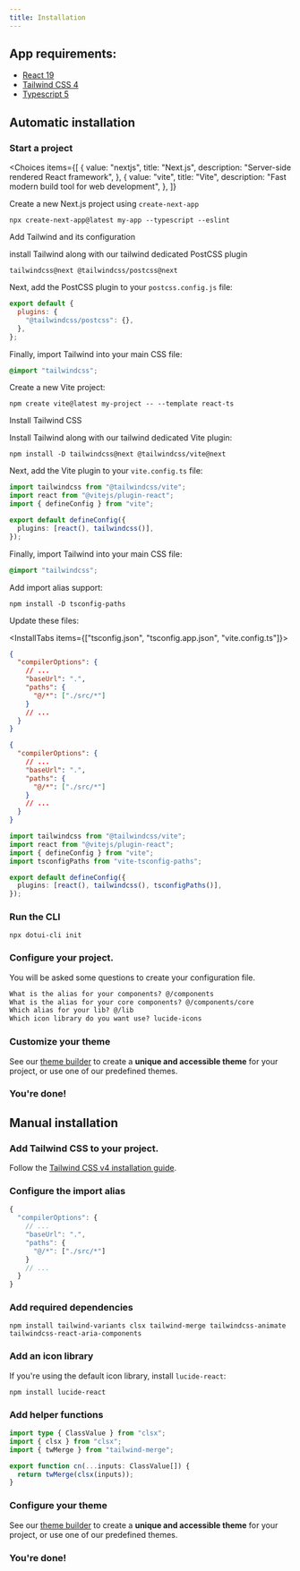 ```yaml
---
title: Installation
---
```


## App requirements:

- [React 19](https://react.dev)
- [Tailwind CSS 4](https://tailwindcss.com/docs/v4-beta)
- [Typescript 5](https://www.typescriptlang.org/)

## Automatic installation

<Steps>

### Start a project

<Choices
  items={[
    {
      value: "nextjs",
      title: "Next.js", 
      description: "Server-side rendered React framework",
    },
    {
      value: "vite",
      title: "Vite",
      description: "Fast modern build tool for web development",
    },
  ]}
>

<Choice id="nextjs">

<Steps>

<Step>Create a new Next.js project using `create-next-app`</Step>

```package-install
npx create-next-app@latest my-app --typescript --eslint
```

<Step>Add Tailwind and its configuration</Step>

install Tailwind along with our tailwind dedicated PostCSS plugin

```package-install
tailwindcss@next @tailwindcss/postcss@next
```

Next, add the PostCSS plugin to your `postcss.config.js` file:

```js title="postcss.config.mjs"
export default {
  plugins: {
    "@tailwindcss/postcss": {},
  },
};
```

Finally, import Tailwind into your main CSS file:

```css title="globals.css"
@import "tailwindcss";
```

</Steps>

</Choice>

<Choice id="vite">

<Steps>

<Step>Create a new Vite project:</Step>

```package-install
npm create vite@latest my-project -- --template react-ts
```

<Step>Install Tailwind CSS</Step>

Install Tailwind along with our tailwind dedicated Vite plugin:

```package-install
npm install -D tailwindcss@next @tailwindcss/vite@next
```

Next, add the Vite plugin to your `vite.config.ts` file:

```ts title="vite.config.ts"
import tailwindcss from "@tailwindcss/vite";
import react from "@vitejs/plugin-react";
import { defineConfig } from "vite";

export default defineConfig({
  plugins: [react(), tailwindcss()],
});
```

Finally, import Tailwind into your main CSS file:

```css title="src/index.css"
@import "tailwindcss";
```

<Step>Add import alias support:</Step>

```package-install
npm install -D tsconfig-paths
```

Update these files:

<InstallTabs items={["tsconfig.json", "tsconfig.app.json", "vite.config.ts"]}>

<InstallTab value="tsconfig.json">

```json
{
  "compilerOptions": {
    // ...
    "baseUrl": ".",
    "paths": {
      "@/*": ["./src/*"]
    }
    // ...
  }
}
```

</InstallTab>

<InstallTab value="tsconfig.app.json">

```json
{
  "compilerOptions": {
    // ...
    "baseUrl": ".",
    "paths": {
      "@/*": ["./src/*"]
    }
    // ...
  }
}
```

</InstallTab>

<InstallTab value="vite.config.ts">

```ts
import tailwindcss from "@tailwindcss/vite";
import react from "@vitejs/plugin-react";
import { defineConfig } from "vite";
import tsconfigPaths from "vite-tsconfig-paths";

export default defineConfig({
  plugins: [react(), tailwindcss(), tsconfigPaths()],
});
```

</InstallTab>

</InstallTabs>

</Steps>

</Choice>

</Choices>

### Run the CLI

```package-install
npx dotui-cli init
```

### Configure your project.

You will be asked some questions to create your configuration file.

```txt
What is the alias for your components? @/components
What is the alias for your core components? @/components/core
Which alias for your lib? @/lib
Which icon library do you want use? lucide-icons
```

### Customize your theme

See our [theme builder](/themes) to create a **unique and accessible theme** for your project, or use one of our predefined themes.

### You're done!

</Steps>

## Manual installation

<Steps>

### Add Tailwind CSS to your project.

Follow the [Tailwind CSS v4 installation guide](https://tailwindcss.com/docs/v4-beta).

### Configure the import alias

```ts title="tsconfig.json"
{
  "compilerOptions": {
    // ...
    "baseUrl": ".",
    "paths": {
      "@/*": ["./src/*"]
    }
    // ...
  }
}
```

### Add required dependencies

```package-install
npm install tailwind-variants clsx tailwind-merge tailwindcss-animate tailwindcss-react-aria-components
```

### Add an icon library

If you're using the default icon library, install `lucide-react`:

```package-install
npm install lucide-react
```

### Add helper functions

```ts title="lib/cn.ts"
import type { ClassValue } from "clsx";
import { clsx } from "clsx";
import { twMerge } from "tailwind-merge";

export function cn(...inputs: ClassValue[]) {
  return twMerge(clsx(inputs));
}
```

### Configure your theme

See our [theme builder](/themes) to create a **unique and accessible theme** for your project, or use one of our predefined themes.

### You're done!

</Steps>
